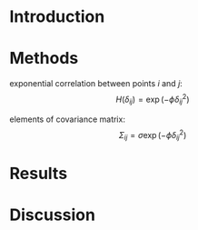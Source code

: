 # Introduction

# Methods

exponential correlation between points $i$ and $j$:
$$H(\delta_{ij}) = \exp(-\phi \delta_{ij}^2)$$

elements of covariance matrix:
$$\Sigma_{ij} = \sigma \exp (-\phi \delta_{ij}^2 )$$

# Results

# Discussion
